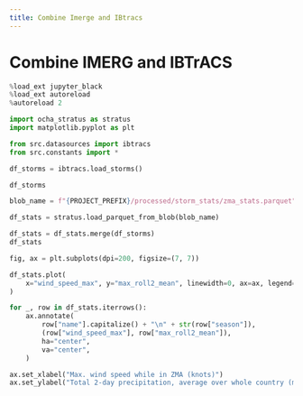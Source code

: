 ```yaml
---
title: Combine Imerge and IBtracs
---
```


# Combine IMERG and IBTrACS

```python
%load_ext jupyter_black
%load_ext autoreload
%autoreload 2
```

```python
import ocha_stratus as stratus
import matplotlib.pyplot as plt

from src.datasources import ibtracs
from src.constants import *
```

```python
df_storms = ibtracs.load_storms()
```

```python
df_storms
```

```python
blob_name = f"{PROJECT_PREFIX}/processed/storm_stats/zma_stats.parquet"
```

```python
df_stats = stratus.load_parquet_from_blob(blob_name)
```

```python
df_stats = df_stats.merge(df_storms)
df_stats
```

```python
fig, ax = plt.subplots(dpi=200, figsize=(7, 7))

df_stats.plot(
    x="wind_speed_max", y="max_roll2_mean", linewidth=0, ax=ax, legend=False
)

for _, row in df_stats.iterrows():
    ax.annotate(
        row["name"].capitalize() + "\n" + str(row["season"]),
        (row["wind_speed_max"], row["max_roll2_mean"]),
        ha="center",
        va="center",
    )

ax.set_xlabel("Max. wind speed while in ZMA (knots)")
ax.set_ylabel("Total 2-day precipitation, average over whole country (mm)")
```

